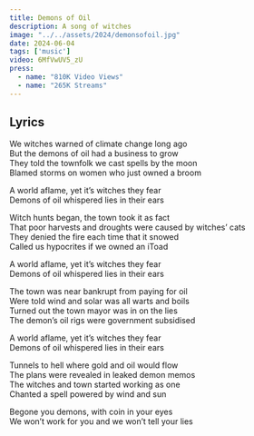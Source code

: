 ```yaml
---
title: Demons of Oil
description: A song of witches
image: "../../assets/2024/demonsofoil.jpg"
date: 2024-06-04
tags: ['music']
video: 6MfVwUV5_zU
press:
  - name: "810K Video Views"
  - name: "265K Streams"
---
```


## Lyrics
We witches warned of climate change long ago   
But the demons of oil had a business to grow   
They told the townfolk we cast spells by the moon   
Blamed storms on women who just owned a broom   
   
A world aflame, yet it’s witches they fear   
Demons of oil whispered lies in their ears   
   
Witch hunts began, the town took it as fact   
That poor harvests and droughts were caused by witches’ cats   
They denied the fire each time that it snowed   
Called us hypocrites if we owned an iToad   
   
A world aflame, yet it’s witches they fear   
Demons of oil whispered lies in their ears   
   
The town was near bankrupt from paying for oil   
Were told wind and solar was all warts and boils   
Turned out the town mayor was in on the lies   
The demon’s oil rigs were government subsidised   
   
A world aflame, yet it’s witches they fear   
Demons of oil whispered lies in their ears   
   
Tunnels to hell where gold and oil would flow   
The plans were revealed in leaked demon memos   
The witches and town started working as one   
Chanted a spell powered by wind and sun   
   
Begone you demons, with coin in your eyes   
We won’t work for you and we won’t tell your lies